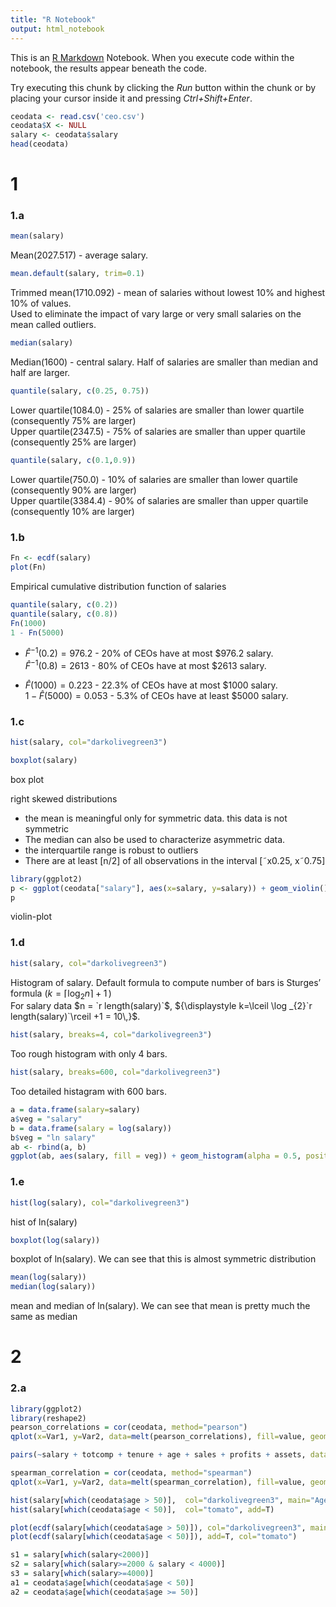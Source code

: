 ```yaml
---
title: "R Notebook"
output: html_notebook
---
```


This is an [R Markdown](http://rmarkdown.rstudio.com) Notebook. When you execute code within the notebook, the results appear beneath the code. 

Try executing this chunk by clicking the *Run* button within the chunk or by placing your cursor inside it and pressing *Ctrl+Shift+Enter*. 

```r
ceodata <- read.csv('ceo.csv')
ceodata$X <- NULL
salary <- ceodata$salary
head(ceodata)
```

# 1
### 1.a

```r
mean(salary)
```
Mean(2027.517) - average salary.

```r
mean.default(salary, trim=0.1)
```
Trimmed mean(1710.092) - mean of salaries without lowest 10% and highest 10% of values.  
Used to eliminate the impact of vary large or very small salaries on the mean called outliers.

```r
median(salary)
```
Median(1600) - central salary. Half of salaries are smaller than median and half are larger.


```r
quantile(salary, c(0.25, 0.75))
```
Lower quartile(1084.0) - 25% of salaries are smaller than lower quartile (consequently 75% are larger)  
Upper quartile(2347.5) - 75% of salaries are smaller than upper quartile (consequently 25% are larger)


```r
quantile(salary, c(0.1,0.9))
```
Lower quartile(750.0) - 10% of salaries are smaller than lower quartile (consequently 90% are larger)  
Upper quartile(3384.4) - 90% of salaries are smaller than upper quartile (consequently 10% are larger)



### 1.b

```r
Fn <- ecdf(salary)
plot(Fn)
```
Empirical cumulative distribution function of salaries

```r
quantile(salary, c(0.2))
quantile(salary, c(0.8))
Fn(1000)
1 - Fn(5000)
```
*
  $\hat{F}^{-1}(0.2)=976.2$ - 20% of CEOs have at most $976.2 salary.  
  $\hat{F}^{-1}(0.8)=2613$ - 80% of CEOs have at most $2613 salary.

*
  $\hat{F}(1000)=0.223$ - 22.3% of CEOs have at most $1000 salary.  
  $1 - \hat{F}(5000)=0.053$ - 5.3% of CEOs have at least $5000 salary.


### 1.c

```r
hist(salary, col="darkolivegreen3")
```

```r
boxplot(salary)
```
box plot

right skewed distributions  

* the mean is meaningful only for symmetric data. this data is not symmetric
* The median can also be used to characterize asymmetric data.
* the interquartile range is robust to outliers
* There are at least [n/2] of all observations in the interval [˜x0.25, x˜0.75]




```r
library(ggplot2)
p <- ggplot(ceodata["salary"], aes(x=salary, y=salary)) + geom_violin()
p
```
violin-plot

### 1.d
```r
hist(salary, col="darkolivegreen3")
```
Histogram of salary. Default formula to compute number of bars is Sturges' formula (${\displaystyle k=\lceil \log _{2}n\rceil +1\,}$)  
For salary data $n = `r length(salary)`$, ${\displaystyle k=\lceil \log _{2}`r length(salary)`\rceil +1 = 10\,}$.
```r
hist(salary, breaks=4, col="darkolivegreen3")
```
Too rough histogram with only 4 bars.

```r
hist(salary, breaks=600, col="darkolivegreen3")
```
Too detailed histagram with 600 bars.

```r
a = data.frame(salary=salary)
a$veg = "salary"
b = data.frame(salary = log(salary))
b$veg = "ln salary"
ab <- rbind(a, b)
ggplot(ab, aes(salary, fill = veg)) + geom_histogram(alpha = 0.5, position ='identity')
```


### 1.e
```r
hist(log(salary), col="darkolivegreen3")
```
hist of ln(salary)

```r
boxplot(log(salary))
```
boxplot of ln(salary). We can see that this is almost symmetric distribution

```r
mean(log(salary))
median(log(salary))
```
mean and median of ln(salary). We can see that mean is pretty much the same as median

# 2


### 2.a


```r
library(ggplot2)
library(reshape2)
pearson_correlations = cor(ceodata, method="pearson")
qplot(x=Var1, y=Var2, data=melt(pearson_correlations), fill=value, geom="tile") + scale_fill_gradient(low = "white", high = "red")
```

```r
pairs(~salary + totcomp + tenure + age + sales + profits + assets, data=ceodata, main="Simple Scatterplot Matrix")
```

```r
spearman_correlation = cor(ceodata, method="spearman")
qplot(x=Var1, y=Var2, data=melt(spearman_correlation), fill=value, geom="tile") + scale_fill_gradient(low = "white", high = "red")

```

```r
hist(salary[which(ceodata$age > 50)],  col="darkolivegreen3", main="Age>50 and Age<50 Histograms Of Salary", xlab = "Salary")
hist(salary[which(ceodata$age < 50)],  col="tomato", add=T)
```
```r
plot(ecdf(salary[which(ceodata$age > 50)]), col="darkolivegreen3", main="Salary ECDF for Age>50 and Age<50")
plot(ecdf(salary[which(ceodata$age < 50)]), add=T, col="tomato")

```
```r
s1 = salary[which(salary<2000)]
s2 = salary[which(salary>=2000 & salary < 4000)]
s3 = salary[which(salary>=4000)]
a1 = ceodata$age[which(ceodata$age < 50)]
a2 = ceodata$age[which(ceodata$age >= 50)]
```

